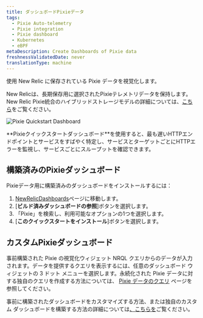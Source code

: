 ```yaml
---
title: ダッシュボードPixieデータ
tags:
  - Pixie Auto-telemetry
  - Pixie integration
  - Pixie dashboard
  - Kubernetes
  - eBPF
metaDescription: Create Dashboards of Pixie data
freshnessValidatedDate: never
translationType: machine
---
```



使用 <InlinePopover type="dashboards"/>New Relic に保存されている Pixie データを視覚化します。

New Relicは、長期保存用に選択されたPixieテレメトリデータを保持します。New Relic Pixie統合のハイブリッドストレージモデルの詳細については、[こちら](/docs/kubernetes-pixie/auto-telemetry-pixie/understand-use-data/overview)をご覧ください。

<img
  title="Pixie Quickstart Dashboard"
  alt="Pixie Quickstart Dashboard"
  src={pixieDashboard}
/>

<figcaption>
  **Pixieクイックスタートダッシュボード**を使用すると、最も遅いHTTPエンドポイントとサービスをすばやく特定し、サービスとターゲットごとにHTTPエラーを監視し、サービスごとにスループットを確認できます。
</figcaption>

## 構築済みのPixieダッシュボード

Pixieデータ用に構築済みのダッシュボードをインストールするには：

1. [NewRelicDashboards](https://one.newrelic.com/dashboards)ページに移動します。
2. \[**ビルド済みダッシュボードの参照**]ボタンを選択します。
3. 「Pixie」を検索し、利用可能なオプションの1つを選択します。
4. \[**このクイックスタートをインストール**]ボタンを選択します。

## カスタムPixieダッシュボード

事前構築された Pixie の視覚化ウィジェット <InlinePopover type="dashboards"/>NRQL クエリからのデータが入力されます。データを提供するクエリを表示するには、任意のダッシュボード ウィジェットの 3 ドット メニューを選択します。永続化された Pixie データに対する独自のクエリを作成する方法については、 [Pixie データのクエリ](/docs/kubernetes-pixie/auto-telemetry-pixie/understand-use-data/query-pixie-data) ページを参照してください。

事前に構築されたダッシュボードをカスタマイズする方法、または独自のカスタム ダッシュボードを構築する方法の詳細については[、こちらを](/docs/query-your-data/explore-query-data/dashboards/introduction-dashboards)ご覧ください。